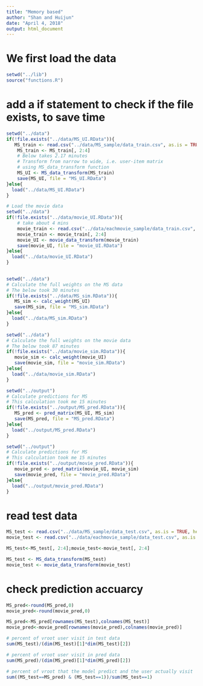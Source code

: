 ---
title: "Memory based"
author: "Shan and Huijun"
date: "April 4, 2018"
output: html_document
---


# We first load the data

```{r setup, include=FALSE}
setwd("../lib")
source("functions.R")
```


# add a if statement to check if the file exists, to save time
```{r web data, include=FALSE}

setwd("../data")
if(!file.exists("../data/MS_UI.RData")){
   MS_train <- read.csv("../data/MS_sample/data_train.csv", as.is = TRUE, header = TRUE)
    MS_train <- MS_train[, 2:4]
    # Below takes 2.17 minutes
    # Transform from narrow to wide, i.e. user-item matrix 
    # using MS_data_transform function
    MS_UI <- MS_data_transform(MS_train)
    save(MS_UI, file = "MS_UI.RData")
}else{
  load("../data/MS_UI.RData")
}

```


```{r movie data, include=FALSE}
# Load the movie data
setwd("../data")
if(!file.exists("../data/movie_UI.RData")){
    # take about 4 mins
    movie_train <- read.csv("../data/eachmovie_sample/data_train.csv", as.is = TRUE, header = TRUE)
    movie_train <- movie_train[, 2:4]
    movie_UI <- movie_data_transform(movie_train)
    save(movie_UI, file = "movie_UI.RData")
}else{
  load("../data/movie_UI.RData")
}
     
```


```{r web similarity}

setwd("../data")
# Calculate the full weights on the MS data
# The below took 30 minutes 
if(!file.exists("../data/MS_sim.RData")){
   MS_sim <- calc_weight(MS_UI)
   save(MS_sim, file = "MS_sim.RData")
}else{
  load("../data/MS_sim.RData")
}

```


```{r movie similarity}

setwd("../data")
# Calculate the full weights on the movie data
# The below took 87 minutes 
if(!file.exists("../data/movie_sim.RData")){
   movie_sim <- calc_weight(movie_UI)
   save(movie_sim, file = "movie_sim.RData")
}else{
  load("../data/movie_sim.RData")
}

```


```{r web predict}
setwd("../output")
# Calculate predictions for MS
# This calculation took me 15 minutes
if(!file.exists("../output/MS_pred.RData")){
   MS_pred <- pred_matrix(MS_UI, MS_sim)
   save(MS_pred, file = "MS_pred.RData")
}else{
  load("../output/MS_pred.RData")
}
```


```{r movie predict}
setwd("../output")
# Calculate predictions for MS
# This calculation took me 15 minutes
if(!file.exists("../output/movie_pred.RData")){
   movie_pred <- pred_matrix(movie_UI, movie_sim)
   save(movie_pred, file = "movie_pred.RData")
}else{
  load("../output/movie_pred.RData")
}
```

# read test data
```{r test data}

MS_test <- read.csv("../data/MS_sample/data_test.csv", as.is = TRUE, header = TRUE)
movie_test <- read.csv("../data/eachmovie_sample/data_test.csv", as.is = TRUE, header = TRUE)

MS_test<-MS_test[, 2:4];movie_test<-movie_test[, 2:4]

MS_test <- MS_data_transform(MS_test)
movie_test <- movie_data_transform(movie_test)

```

# check prediction accuarcy
```{r pred and test}

MS_pred<-round(MS_pred,0)
movie_pred<-round(movie_pred,0)

MS_pred<-MS_pred[rownames(MS_test),colnames(MS_test)]
movie_pred<-movie_pred[rownames(movie_pred),colnames(movie_pred)]

```


```{r web accuarcy}

# percent of vroot user visit in test data
sum(MS_test)/(dim(MS_test)[1]*dim(MS_test)[2])

# percent of vroot user visit in pred data
sum(MS_pred)/(dim(MS_pred)[1]*dim(MS_pred)[2])

# percent of vroot that the model predict and the user actually visit
sum((MS_test==MS_pred) & (MS_test==1))/sum(MS_test==1)


```







